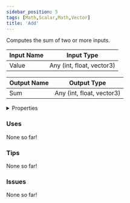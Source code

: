 ```yaml
---
sidebar_position: 5
tags: [Math,Scalar,Math,Vector]
title: 'Add'
---
```


Computes the sum of two or more inputs.



<DocusaurusSvg />

| Input Name | Input Type |
|-----------|-----------|
| Value | Any (int, float, vector3) |

| Output Name | Output Type |
|-----------|-----------|
| Sum | Any (int, float, vector3) |


<details>
  <summary>Properties</summary>
  <div>
    <div>
    <table>
      <thead>
        <tr>
          <th>Is beta required?</th>
          <th>No</th>
        </tr>
        <tr>
          <th>Is this chip a trolling risk?</th>
          <th>No</th>
        </tr>
        <tr>
          <th>Is this chip a role assignment risk?</th>
          <th>No</th>
        </tr>
        <tr>
          <th>Chip UUID</th>
          <th>0ccb153c-dd08-4f22-80fd-9d8c5940928c</th>
        </tr>
        <tr>
          <th>Room availability</th>
          <th>Available everywhere</th>
        </tr>
      </thead>
    </table>
    </div>
  </div>
</details>

### Uses

None so far!

### Tips

None so far!

### Issues

None so far!